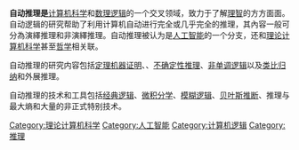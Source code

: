 {{expand|time=2013-05-25T05:02:41+00:00}}
{{unreferenced|time=2013-05-25T05:02:41+00:00}}
'''自动推理是'''[[计算机科学|计算机科学]]和[[数理逻辑|数理逻辑]]的一个交叉领域，致力于了解[[理智|理智]]的方方面面。自动逻辑的研究帮助了利用计算机自动进行完全或几乎完全的推理，其內容一般可分為演繹推理和非演繹推理。自动推理被认为是[[人工智能|人工智能]]的一个分支，还和[[理论计算机科学|理论计算机科学]]甚至[[哲学|哲学]]相关联。

自动推理的研究内容包括[[定理机器证明|定理机器证明]]、{{Link-en|证明自动检查|Automated_proof_checking}}、[[不确定性推理|不确定性推理]]、[[非单调逻辑|非单调逻辑]]以及[[类比|类比]][[归纳|归纳]]和外展推理。

自动推理的技术和工具包括[[经典逻辑|经典逻辑]]、[[微积分学|微积分学]]、[[模糊逻辑|模糊逻辑]]、[[贝叶斯推断|贝叶斯推断]]、推理与最大熵和大量的非正式特别技术。
{{Computer Science}}

[[Category:理论计算机科学|Category:理论计算机科学]]
[[Category:人工智能|Category:人工智能]]
[[Category:计算机逻辑|Category:计算机逻辑]]
[[Category:推理|Category:推理]]